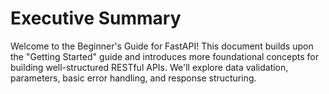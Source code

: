# Executive Summary

Welcome to the Beginner's Guide for FastAPI! This document builds upon the "Getting Started" guide and introduces more foundational concepts for building well-structured RESTful APIs. We'll explore data validation, parameters, basic error handling, and response structuring.